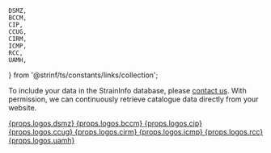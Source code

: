     DSMZ,
    BCCM,
    CIP,
    CCUG,
    CIRM,
    ICMP,
    RCC,
    UAMH,
} from '@strinf/ts/constants/links/collection';

To include your data in the StrainInfo database, please <a href={UIApiCon.contact}>contact us</a>.
With permission, we can continuously retrieve catalogue data directly from your website.

<div className={`${ClHtml.tils} ${tilSty.tileslogos}`}>
    <a
        className={`${tilSty.tileslogo} ${ClHtml.til} ${ClHtml.tLin}`}
        href={DSMZ}
        target="_blank"
    >
        {props.logos.dsmz}
    </a>
    <a
        className={`${tilSty.tileslogo} ${ClHtml.til} ${ClHtml.tLin}`}
        href={BCCM}
        target="_blank"
    >
        {props.logos.bccm}
    </a>
    <a
        className={`${tilSty.tileslogo} ${ClHtml.til} ${ClHtml.tLin}`}
        href={CIP}
        target="_blank"
    >
        {props.logos.cip}
    </a>
    <a
        className={`${tilSty.tileslogo} ${ClHtml.til} ${ClHtml.tLin}`}
        href={CCUG}
        target="_blank"
    >
        {props.logos.ccug}
    </a>
    <a
        className={`${tilSty.tileslogo} ${ClHtml.til} ${ClHtml.tLin}`}
        href={CIRM}
        target="_blank"
    >
        {props.logos.cirm}
    </a>
    <a
        className={`${tilSty.tileslogo} ${ClHtml.til} ${ClHtml.tLin}`}
        href={ICMP}
        target="_blank"
    >
        {props.logos.icmp}
    </a>
    <a
        className={`${tilSty.tileslogo} ${ClHtml.til} ${ClHtml.tLin}`}
        href={RCC}
        target="_blank"
    >
        {props.logos.rcc}
    </a>
    <a
        className={`${tilSty.tileslogo} ${ClHtml.til} ${ClHtml.tLin}`}
        href={UAMH}
        target="_blank"
    >
        {props.logos.uamh}
    </a>
</div>
